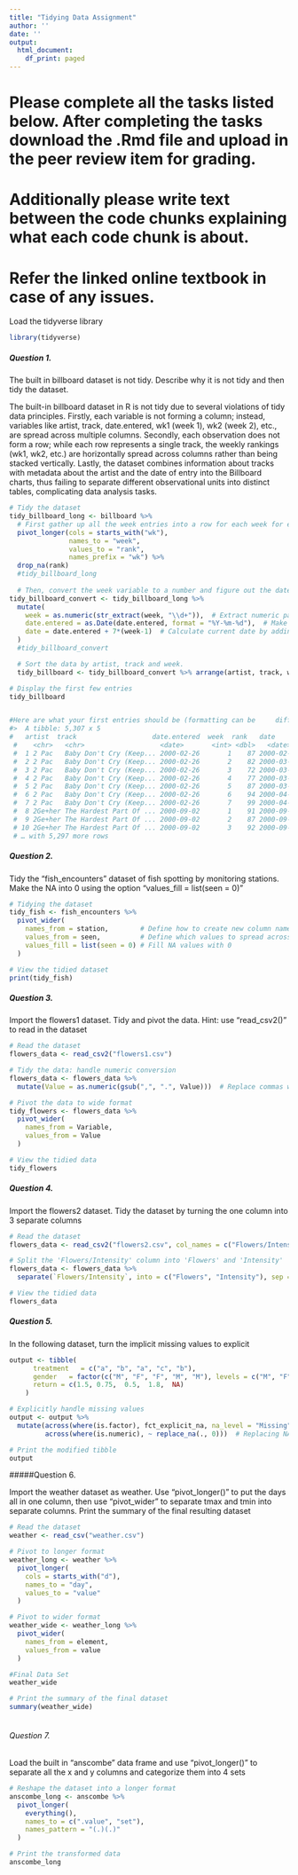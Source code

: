 ---
title: "Tidying Data Assignment"
author: ''
date: ''
output:
  html_document:
    df_print: paged
---
# Please complete all the tasks listed below. After completing the tasks download the .Rmd file and upload in the peer review item for grading.

# Additionally please write text between the code chunks explaining what each code chunk is about.

# Refer the linked online textbook in case of any issues.

Load the tidyverse library
```{r}
library(tidyverse)
```

##### Question 1. 

The built in billboard dataset is not tidy. Describe why it is not tidy and then tidy the dataset.

The built-in billboard dataset in R is not tidy due to several violations of tidy data principles. Firstly, each variable is not forming a column; instead, variables like artist, track, date.entered, wk1 (week 1), wk2 (week 2), etc., are spread across multiple columns. Secondly, each observation does not form a row; while each row represents a single track, the weekly rankings (wk1, wk2, etc.) are horizontally spread across columns rather than being stacked vertically. Lastly, the dataset combines information about tracks with metadata about the artist and the date of entry into the Billboard charts, thus failing to separate different observational units into distinct tables, complicating data analysis tasks.

```{r question-1-response}


# Tidy the dataset
tidy_billboard_long <- billboard %>%
  # First gather up all the week entries into a row for each week for each song (where there is an entry)
  pivot_longer(cols = starts_with("wk"), 
               names_to = "week", 
               values_to = "rank", 
               names_prefix = "wk") %>%
  drop_na(rank)
  #tidy_billboard_long
  
  # Then, convert the week variable to a number and figure out the date corresponding to each week on the chart
tidy_billboard_convert <- tidy_billboard_long %>%
  mutate(
    week = as.numeric(str_extract(week, "\\d+")),  # Extract numeric part from the 'week' column and convert to numeric
    date.entered = as.Date(date.entered, format = "%Y-%m-%d"),  # Make sure date.entered is in Date format
    date = date.entered + 7*(week-1)  # Calculate current date by adding weeks to date.entered
  )
  #tidy_billboard_convert

  # Sort the data by artist, track and week.
  tidy_billboard <- tidy_billboard_convert %>% arrange(artist, track, week) 

# Display the first few entries
tidy_billboard


#Here are what your first entries should be (formatting can be     different):
#>  A tibble: 5,307 x 5
#   artist  track                   date.entered  week  rank   date
 #    <chr>   <chr>                   <date>       <int> <dbl>   <date>
 #  1 2 Pac   Baby Don't Cry (Keep... 2000-02-26       1    87 2000-02-26
 #  2 2 Pac   Baby Don't Cry (Keep... 2000-02-26       2    82 2000-03-04
 #  3 2 Pac   Baby Don't Cry (Keep... 2000-02-26       3    72 2000-03-11
 #  4 2 Pac   Baby Don't Cry (Keep... 2000-02-26       4    77 2000-03-18
 #  5 2 Pac   Baby Don't Cry (Keep... 2000-02-26       5    87 2000-03-25
 #  6 2 Pac   Baby Don't Cry (Keep... 2000-02-26       6    94 2000-04-01
 #  7 2 Pac   Baby Don't Cry (Keep... 2000-02-26       7    99 2000-04-08
 #  8 2Ge+her The Hardest Part Of ... 2000-09-02       1    91 2000-09-02
 #  9 2Ge+her The Hardest Part Of ... 2000-09-02       2    87 2000-09-09
 # 10 2Ge+her The Hardest Part Of ... 2000-09-02       3    92 2000-09-16
 # … with 5,297 more rows

```

##### Question 2. 

Tidy the "fish_encounters" dataset of fish spotting by monitoring stations. Make the NA into 0 using the option "values_fill = list(seen = 0)"


```{r question-2-response, error=TRUE}


# Tidying the dataset
tidy_fish <- fish_encounters %>%
  pivot_wider(
    names_from = station,        # Define how to create new column names
    values_from = seen,          # Define which values to spread across the new columns
    values_fill = list(seen = 0) # Fill NA values with 0
  )

# View the tidied dataset
print(tidy_fish)


```

##### Question 3. 

Import the flowers1 dataset. Tidy and pivot the data. Hint: use "read_csv2()" to read in the dataset 

```{r question-3-response, warning=FALSE}

# Read the dataset
flowers_data <- read_csv2("flowers1.csv")

# Tidy the data: handle numeric conversion
flowers_data <- flowers_data %>%
  mutate(Value = as.numeric(gsub(",", ".", Value)))  # Replace commas with dots and convert to numeric

# Pivot the data to wide format
tidy_flowers <- flowers_data %>%
  pivot_wider(
    names_from = Variable,
    values_from = Value
  )

# View the tidied data
tidy_flowers

```

##### Question 4.

Import the flowers2 dataset. Tidy the dataset by turning the one column into 3 separate columns

```{r question-4-response}

# Read the dataset
flowers_data <- read_csv2("flowers2.csv", col_names = c("Flowers/Intensity", "Time"))

# Split the 'Flowers/Intensity' column into 'Flowers' and 'Intensity'
flowers_data <- flowers_data %>%
  separate(`Flowers/Intensity`, into = c("Flowers", "Intensity"), sep = "/", convert = TRUE)

# View the tidied data
flowers_data

```

##### Question 5.

In the following dataset, turn the implicit missing values to explicit 

```{r question-5-response, warning = FALSE}
output <- tibble(
      treatment   = c("a", "b", "a", "c", "b"),
      gender   = factor(c("M", "F", "F", "M", "M"), levels = c("M", "F", "O")),
      return = c(1.5, 0.75,  0.5,  1.8,  NA)
    )

# Explicitly handle missing values
output <- output %>%
  mutate(across(where(is.factor), fct_explicit_na, na_level = "Missing"),
         across(where(is.numeric), ~ replace_na(., 0)))  # Replacing NA in numeric columns with 0 (if needed)

# Print the modified tibble
output

```


#####Question 6.

Import the weather dataset as weather. Use "pivot_longer()" to put the days all in one column, then use "pivot_wider" to separate tmax and tmin into separate columns. Print the summary of the final resulting dataset 

```{r question-6-response}

# Read the dataset
weather <- read_csv("weather.csv")

# Pivot to longer format
weather_long <- weather %>%
  pivot_longer(
    cols = starts_with("d"),
    names_to = "day",
    values_to = "value"
  )

# Pivot to wider format
weather_wide <- weather_long %>%
  pivot_wider(
    names_from = element,
    values_from = value
  )

#Final Data Set
weather_wide

# Print the summary of the final dataset
summary(weather_wide)
  

```

###### Question 7. 

Load the built in "anscombe" data frame and use "pivot_longer()" to separate all the x and y columns and categorize them into 4 sets

```{r question-7-response}

# Reshape the dataset into a longer format
anscombe_long <- anscombe %>%
  pivot_longer(
    everything(), 
    names_to = c(".value", "set"), 
    names_pattern = "(.)(.)"
  )

# Print the transformed data
anscombe_long

```
